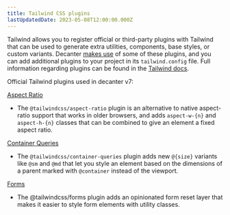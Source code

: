 ```yaml
---
title: Tailwind CSS plugins
lastUpdatedDate: 2023-05-08T12:00:00.000Z
---
```

Tailwind allows you to register official or third-party plugins with Tailwind that can be used to generate extra utilities, components, base styles, or custom variants. Decanter [makes use](https://github.com/SU-SWS/decanter/blob/v7/tailwind.config.js) of some of these plugins, and you can add additional plugins to your project in its `tailwind.config` file. Full information regarding plugins can be found in the [Tailwind docs](<https://tailwindcss.com/docs/plugins>).

Official Tailwind plugins used in decanter v7:

[Aspect Ratio](https://tailwindcss.com/docs/plugins#aspect-ratio)

-   The `@tailwindcss/aspect-ratio` plugin is an alternative to native aspect-ratio support that works in older browsers, and adds `aspect-w-{n}` and `aspect-h-{n}` classes that can be combined to give an element a fixed aspect ratio.

[Container Queries](https://tailwindcss.com/docs/plugins#container-queries)

-   The `@tailwindcss/container-queries` plugin adds new `@{size}` variants like `@sm` and `@md` that let you style an element based on the dimensions of a parent marked with `@container` instead of the viewport.

[Forms](https://tailwindcss.com/docs/plugins#forms)

-   The @tailwindcss/forms plugin adds an opinionated form reset layer that makes it easier to style form elements with utility classes.